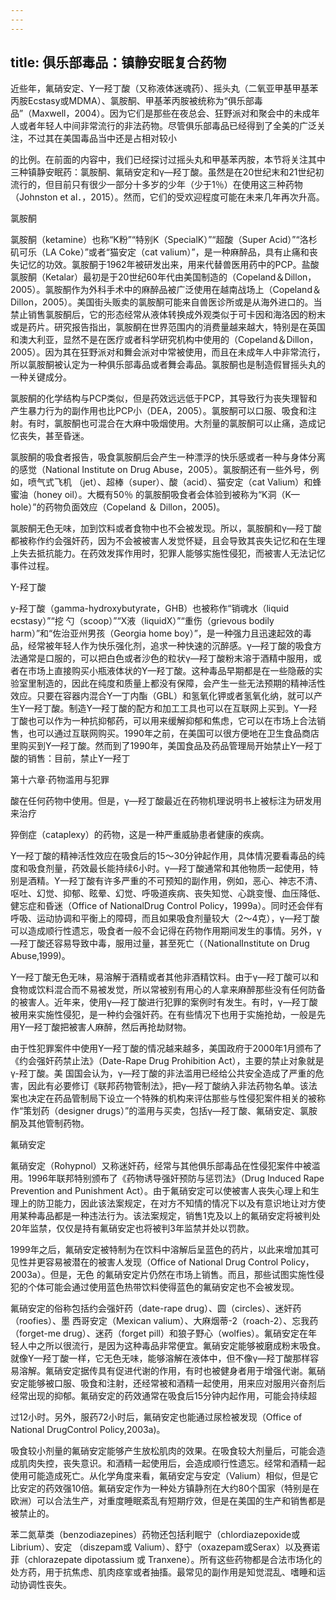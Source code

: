```yaml
---
---
---
```

title: 俱乐部毒品：镇静安眠复合药物
---



近些年，氟硝安定、Y—羟丁酸（又称液体迷魂药）、摇头丸（二氧亚甲基甲基苯丙胺Ecstasy或MDMA）、氯胺酮、甲基苯丙胺被统称为“俱乐部毒品”（Maxwell，2004）。因为它们是那些在夜总会、狂野派对和聚会中的未成年人或者年轻人中间非常流行的非法药物。尽管俱乐部毒品已经得到了全美的广泛关注，不过其在美国毒品当中还是占相对较小



的比例。在前面的内容中，我们已经探讨过摇头丸和甲基苯丙胺，本节将关注其中三种镇静安眠药：氯胺酮、氟硝安定和γ—羟丁酸。虽然是在20世纪末和21世纪初流行的，但目前只有很少一部分十多岁的少年（少于1％）在使用这三种药物（Johnston et al．，2015）。然而，它们的受欢迎程度可能在未来几年再次升高。

氯胺酮

氯胺酮（ketamine）也称“K粉”“特别K（SpecialK）”“超酸（Super Acid）”“洛杉矶可乐（LA Coke）”或者“猫安定（cat valium）”，是一种麻醉品，具有止痛和丧失记忆的功效。氯胺酮于1962年被研发出来，用来代替兽医用药中的PCP。盐酸氯胺酮（Ketalar）最初是于20世纪60年代由美国制造的（Copeland＆Dillon，2005）。氯胺酮作为外科手术中的麻醉品被广泛使用在越南战场上（Copeland＆Dillon，2005）。美国街头贩卖的氯胺酮可能来自兽医诊所或是从海外进口的。当禁止销售氯胺酮后，它的形态经常从液体转换成外观类似于可卡因和海洛因的粉末或是药片。研究报告指出，氯胺酮在世界范围内的消费量越来越大，特别是在英国和澳大利亚，显然不是在医疗或者科学研究机构中使用的（Copeland＆Dillon，2005）。因为其在狂野派对和舞会派对中常被使用，而且在未成年人中非常流行，所以氯胺酮被认定为一种俱乐部毒品或者舞会毒品。氯胺酮也是制造假冒摇头丸的一种关键成分。

氯胺酮的化学结构与PCP类似，但是药效远远低于PCP，其导致行为丧失理智和产生暴力行为的副作用也比PCP小（DEA，2005）。氯胺酮可以口服、吸食和注射。有时，氯胺酮也可混合在大麻中吸烟使用。大剂量的氯胺酮可以止痛，造成记忆丧失，甚至昏迷。

氯胺酮的吸食者报告，吸食氯胺酮后会产生一种漂浮的快乐感或者一种与身体分离的感觉（National Institute on Drug Abuse，2005）。氯胺酮还有一些外号，例如，喷气式飞机 （jet）、超棒（super）、酸（acid）、猫安定（cat Valium）和蜂蜜油（honey oil）。大概有50％ 的氯胺酮吸食者会体验到被称为“K洞（K—hole）”的药物负面效应（Copeland ＆ Dillon，2005)。

氯胺酮无色无味，加到饮料或者食物中也不会被发现。所以，氯胺酮和γ—羟丁酸都被称作约会强奸药，因为不会被被害人发觉怀疑，且会导致其丧失记忆和在生理上失去抵抗能力。在药效发挥作用时，犯罪人能够实施性侵犯，而被害人无法记忆事件过程。

Y-羟丁酸

y-羟丁酸（gamma-hydroxybutyrate，GHB）也被称作“销魂水（liquid ecstasy）”“挖 勺（scoop）”“X液（liquidX）”“重伤（grievous bodily harm）”和“佐治亚州男孩（Georgia home boy）”，是一种强力且迅速起效的毒品，经常被年轻人作为快乐强化剂，追求一种快速的沉醉感。γ—羟丁酸的吸食方法通常是口服的，可以把白色或者沙色的粒状γ—羟丁酸粉末溶于酒精中服用，或者在市场上直接购买小瓶液体状的Y—羟丁酸。这种毒品早期都是在一些隐蔽的实验室里制造的，因此在纯度和质量上都没有保障，会产生一些无法预期的精神活性效应。只要在容器内混合Y—丁内酯（GBL）和氢氧化钾或者氢氧化纳，就可以产生Y—羟丁酸。制造Y—羟丁酸的配方和加工工具也可以在互联网上买到。Y—羟丁酸也可以作为一种抗抑郁药，可以用来缓解抑郁和焦虑，它可以在市场上合法销售，也可以通过互联网购买。1990年之前，在美国可以很方便地在卫生食品商店里购买到Y—羟丁酸。然而到了1990年，美国食品及药品管理局开始禁止Y—羟丁酸的销售：目前，禁止Y—羟丁

第十六章·药物滥用与犯罪

酸在任何药物中使用。但是，γ—羟丁酸最近在药物机理说明书上被标注为研发用来治疗

猝倒症（cataplexy）的药物，这是一种严重威胁患者健康的疾病。

Y—羟丁酸的精神活性效应在吸食后的15～30分钟起作用，具体情况要看毒品的纯度和吸食剂量，药效最长能持续6小时。γ—羟丁酸通常和其他物质一起使用，特别是酒精。Y—羟丁酸有许多严重的不可预知的副作用，例如，恶心、神志不清、呕吐、幻觉、抑郁、眩晕、幻觉、呼吸道疾病、丧失知觉、心跳变慢、血压降低、健忘症和昏迷（Office of NationalDrug Control Policy，1999a）。同时还会伴有呼吸、运动协调和平衡上的障碍，而且如果吸食剂量较大（2～4克），γ—羟丁酸可以造成顺行性遗忘，吸食者一般不会记得在药物作用期间发生的事情。另外，γ—羟丁酸还容易导致中毒，服用过量，甚至死亡（（NationalInstitute on Drug Abuse,1999)。

Y—羟丁酸无色无味，易溶解于酒精或者其他非酒精饮料。由于γ—羟丁酸可以和食物或饮料混合而不易被发觉，所以常被别有用心的人拿来麻醉那些没有任何防备的被害人。近年来，使用γ—羟丁酸进行犯罪的案例时有发生。有时，γ—羟丁酸被用来实施性侵犯，是一种约会强奸药。在有些情况下也用于实施抢劫，一般是先用Y—羟丁酸把被害人麻醉，然后再抢劫财物。

由于性犯罪案件中使用Y—羟丁酸的情况越来越多，美国政府于2000年1月颁布了《约会强奸药禁止法》（Date-Rape Drug Prohibition Act），主要的禁止对象就是γ-羟丁酸。美 国国会认为，γ—羟丁酸的非法滥用已经给公共安全造成了严重的危害，因此有必要修订《联邦药物管制法》，把γ—羟丁酸纳入非法药物名单。该法案也决定在药品管制局下设立一个特殊的机构来评估那些与性侵犯案件相关的被称作“策划药（designer drugs）”的滥用与买卖，包括γ—羟丁酸、氟硝安定、氯胺酮及其他管制药物。

氟硝安定

氟硝安定（Rohypnol）又称迷奸药，经常与其他俱乐部毒品在性侵犯案件中被滥用。1996年联邦特别颁布了《药物诱导强奸预防与惩罚法》（Drug Induced Rape Prevention and Punishment Act）。由于氟硝安定可以使被害人丧失心理上和生理上的防卫能力，因此该法案规定，在对方不知情的情况下以及有意识地让对方使用某种毒品都是一种违法行为。该法案规定，销售1克及以上的氟硝安定将被判处20年监禁，仅仅是持有氟硝安定也将被判3年监禁并处以罚款。

1999年之后，氟硝安定被特制为在饮料中溶解后呈蓝色的药片，以此来增加其可见性并更容易被潜在的被害人发现（Office of National Drug Control Policy，2003a）。但是，无色 的氟硝安定片仍然在市场上销售。而且，那些试图实施性侵犯的个体可能会通过使用蓝色热带饮料使得蓝色的氟硝安定也不会被发现。

氟硝安定的俗称包括约会强奸药（date-rape drug）、圆（circles）、迷奸药（roofies）、墨 西哥安定（Mexican valium）、大麻烟蒂-2（roach-2）、忘我药（forget-me drug）、迷药（forget pill）和狼子野心（wolfies）。氟硝安定在年轻人中之所以很流行，是因为这种毒品非常便宜。氟硝安定能够被磨成粉末吸食。就像Y—羟丁酸一样，它无色无味，能够溶解在液体中，但不像γ—羟丁酸那样容易溶解。氟硝安定据传具有促进代谢的作用，有时也被健身者用于增强代谢。氟硝安定能够被口服、吸食和注射，还经常被和酒精一起使用，用来应对服用兴奋剂后经常出现的抑郁。氟硝安定的药效通常在吸食后15分钟内起作用，可能会持续超





过12小时。另外，服药72小时后，氟硝安定也能通过尿检被发现（Office of National DrugControl Policy,2003a)。

吸食较小剂量的氟硝安定能够产生放松肌肉的效果。在吸食较大剂量后，可能会造成肌肉失控，丧失意识。和酒精一起使用后，会造成顺行性遗忘。经常和酒精一起使用可能造成死亡。从化学角度来看，氟硝安定与安定（Valium）相似，但是它比安定的药效强10倍。氟硝安定作为一种处方镇静剂在大约80个国家（特别是在欧洲）可以合法生产，对重度睡眠紊乱有短期疗效，但是在美国的生产和销售都是被禁止的。

苯二氮草类（benzodiazepines）药物还包括利眠宁（chlordiazepoxide或Librium）、安定 （diszepam或 Valium）、舒宁（oxazepam或Serax）以及赛诺菲（chlorazepate dipotassium 或 Tranxene）。所有这些药物都是合法市场化的处方药，用于抗焦虑、肌肉痉挛或者抽搐。最常见的副作用是知觉混乱、嗜睡和运动协调性丧失。
